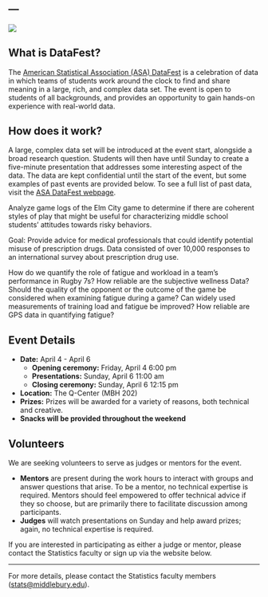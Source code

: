 ---
---

![](figures/Middlebury-datafest_logo.jpg){fig-align="center"}

## What is DataFest?

The [American Statistical Association (ASA) DataFest](https://ww2.amstat.org/education/datafest/) is a celebration of data in which teams of students work around the clock to find and share meaning in a large, rich, and complex data set. The event is open to students of all backgrounds, and provides an opportunity to gain hands-on experience with real-world data. 

## How does it work?

A large, complex data set will be introduced at the event start, alongside a broad research question. Students will then have until Sunday to create a five-minute presentation that addresses some interesting aspect of the data. The data are kept confidential until the start of the event, but some examples of past events are provided below. To see a full list of past data, visit the [ASA DataFest webpage](https://ww2.amstat.org/education/datafest/previous.cfm).  

:::{.callout-note icon=false title="**Play2Prevent Lab, Yale School of Medicine (2022)**"}
Analyze game logs of the Elm City game to determine if there are coherent styles of play that might be useful for characterizing middle school students’ attitudes towards risky behaviors.
:::

:::{.callout-note icon=false title="**Rocky Mountain Poison Control Center (2021)**"}
Goal: Provide advice for medical professionals that could identify potential misuse of prescription drugs. Data consisted of over 10,000 responses to an international survey about prescription drug use.
:::

:::{.callout-note icon=false title="**Canadian National Women’s Rugby Team (2019)**"}
How do we quantify the role of fatigue and workload in a team’s performance in Rugby 7s? How reliable are the subjective wellness Data? Should the quality of the opponent or the outcome of the game be considered when examining fatigue during a game? Can widely used measurements of training load and fatigue be improved? How reliable are GPS data in quantifying fatigue?
:::

## Event Details

- **Date:** April 4 - April 6
  - **Opening ceremony:** Friday, April 4 6:00 pm
  - **Presentations:** Sunday, April 6 11:00 am
  - **Closing ceremony:** Sunday, April 6 12:15 pm
- **Location:** The Q-Center (MBH 202)
- **Prizes:** Prizes will be awarded for a variety of reasons, both technical and creative.
- **Snacks will be provided throughout the weekend**


## Volunteers

We are seeking volunteers to serve as judges or mentors for the event.

  - **Mentors** are present during the work hours to interact with groups and answer questions that arise. To be a mentor, no technical expertise is required. Mentors should feel empowered to offer technical advice if they so choose, but are primarily there to facilitate discussion among participants. 
  - **Judges** will watch presentations on Sunday and help award prizes; again, no technical expertise is required. 
  
If you are interested in participating as either a judge or mentor, please contact the Statistics faculty or sign up via the website below. 

***

For more details, please contact the Statistics faculty members ([stats@middlebury.edu](mailto:stats@middlebury.edu)).
